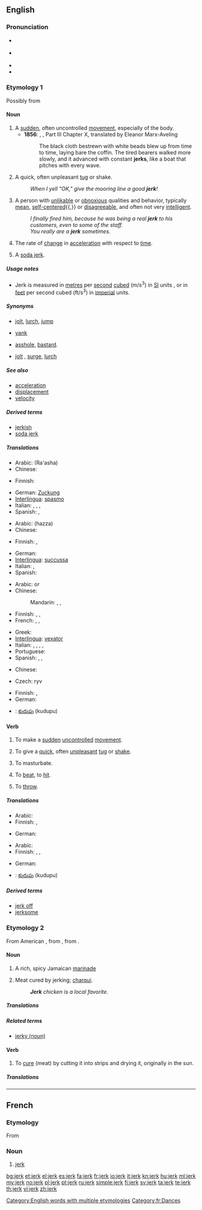 ==English==

===Pronunciation===
* {{a|British}} {{IPA|/dʒɜːk/}}
* {{a|US}} {{IPA|/dʒɝk/}}
* {{audio|en-us-jerk.ogg|Audio (US)}}
* {{rhymes|ɜː(r)k}}

===Etymology 1===
Possibly from {{etyl|enm|en}} {{term|yerk||lang=enm|sudden motion}}

====Noun====
{{en-noun}}

# A [[sudden]], often uncontrolled [[movement]], especially of the body.
#* '''1856''': {{w|Gustave Flaubert}}, {{w|Madame Bovary}}, Part III Chapter X, translated by Eleanor Marx-Aveling
#*:The black cloth bestrewn with white beads blew up from time to time, laying bare the coffin. The tired bearers walked more slowly, and it advanced with constant '''jerks''', like a boat that pitches with every wave.
# A quick, often unpleasant [[tug]] or shake.
#: ''When I yell "OK," give the mooring line a good '''jerk'''!''
# {{US|slang|pejorative}} A person with [[unlikable]] or [[obnoxious]] qualities and behavior, typically [[mean]], [[self-centered]]{{,}} or [[disagreeable]], and often not very [[intelligent]].
#: ''I finally fired him, because he was being a real '''jerk''' to his customers, even to some of the staff.''
#: ''You really are a '''jerk''' sometimes.''
# {{physics|engineering}} The rate of [[change]] in [[acceleration]] with respect to [[time]].
# {{obsolete}} A [[soda jerk]].

=====Usage notes=====
{{wikipedia|Jerk}}
* Jerk is measured in [[metre]]s per [[second]] [[cube]]d (m/s<sup>3</sup>) in [[SI]] units , or in [[feet]] per second cubed (ft/s<sup>3</sup>) in [[imperial]] units.

=====Synonyms=====
* {{sense|sudden movement}} [[jolt]], [[lurch]], [[jump]]
* {{sense|quick tug}} [[yank]]
* {{sense|unlikable person}} [[asshole]], [[bastard]].
* {{sense|physics, change in acceleration}} [[jolt]] {{qualifier|British}}, [[surge]], [[lurch]]

=====See also=====
* [[acceleration]]
* [[displacement]]
* [[velocity]]

=====Derived terms=====
* [[jerkish]]
* [[soda jerk]]

=====Translations=====
{{trans-top|sudden, uncontrolled movement}}
* Arabic: {{Arab|[[رعشة]]}} (Ra'asha)
* Chinese:
*: {{trreq|Mandarin}}
* Finnish: {{t|fi|nytkähdys}}
{{trans-mid}}
* German: [[Zuckung]] {{f}}
* [[Interlingua]]: [[spasmo]]
* Italian: {{t-|it|sobbalzo}},  {{t-|it|scatto}},  {{t-|it|spasmo}},  {{t+|it|tic}}
* Spanish: {{t-|es|tic|m}}, {{t+|es|espasmo|m}}
{{trans-bottom}}

{{trans-top|quick, often unpleasant tug or shake}}
* Arabic: {{Arab|[[هزة]]}} (hazza)
* Chinese:
*: {{trreq|Mandarin}}
* Finnish: {{t-|fi|nykäisy}}, {{t-|fi|nykäys}}
{{trans-mid}}
* German: {{t+|de|Ruck|m}}
* [[Interlingua]]: [[succussa]]
* Italian: {{t-|it|strattone}},  {{t+|it|strappo}}
* Spanish: {{t-|es|sacudida|f}}
{{trans-bottom}}

{{trans-top|unlikable person}}
* Arabic: {{Arab|[[أحمق]]}} or {{Arab|[[مغفل]]}}
* Chinese:
*: Mandarin: {{t-|cmn|傻瓜|tr=shǎguā|sc=Hani}}, {{t|cmn|蠢人|tr=chǔnrén|sc=Hani}}, {{t-|cmn|笨蛋|tr=bèndàn|sc=Hani}}
* Finnish: {{t+|fi|paskiainen}}, {{t+|fi|ääliö}}, {{t+|fi|idiootti}}
* French: {{t+|fr|conard|m}},  {{t+|fr|connard|m}},  {{t+|fr|con|m}}
{{trans-mid}}
* Greek: {{t+|el|κόπανος|m|tr=kopanos}}
* [[Interlingua]]: [[vexator]]
* Italian: {{t+|it|idiota}},  {{t+|it|scemo}},  {{t+|it|sgradevole}},  {{t+|it|offensivo}},  {{t+|it|odioso}}
* Portuguese: {{t+|pt|estúpido}}
* Spanish: {{t-|es|gilí|m|f}}, {{t+|es|tonto}}, {{t+|es|miserable}}
{{trans-bottom}}

{{trans-top|change in acceleration with respect to time}}
* Chinese:
*: {{trreq|Mandarin}}
* Czech: ryv
{{trans-mid}}
* Finnish: {{t-|fi|kiihtyvyyden}} {{t+|fi|muutos}}, {{t-|fi|nykäys}}
* German: {{t+|de|Ruck|m}}
{{trans-bottom}}
{{trans-see|soda jerk}}
{{checktrans-top}}
* {{ttbc|Telugu}}: [[కుదుపు]] (kudupu)
{{trans-mid}}
{{trans-bottom}}

====Verb====
{{en-verb}}

# {{intransitive}} To make a [[sudden]] [[uncontrolled]] [[movement]].
# {{transitive}} To give a [[quick]], often [[unpleasant]] [[tug]] or [[shake]].
# {{UK|slang|vulgar}} To masturbate.
# {{obsolete}} To [[beat]], to [[hit]].
# {{obsolete}} To [[throw]].

=====Translations=====
{{trans-top|intransitive: to make a sudden uncontrolled movement}}
* Arabic: {{t|ar|يرتعش|sc=Arab}}
* Finnish: {{t-|fi|nytkähtää}}, {{t-|fi|heilahtaa}}
{{trans-mid}}
* German: {{t+|de|zucken}}
{{trans-bottom}}

{{trans-top|transitive: to give a quick, often unpleasant tug or shake}}
* Arabic: {{t|ar|يهز|sc=Arab}}
* Finnish: {{t|fi|nytkäyttää}}, {{t-|fi|heilauttaa}}, {{t-|fi|heilahduttaa}}
{{trans-mid}}
* German: {{t|de|rucken}}
{{trans-bottom}}

{{checktrans-top}}
* {{ttbc|Telugu}}: [[కుదుపు]] (kudupu)
{{trans-mid}}
{{trans-bottom}}

=====Derived terms=====
* [[jerk off]]
* [[jerksome]]

===Etymology 2===
From American {{etyl|es}} {{term|charquear}}, from {{term|charqui}}, from {{etyl|qwe|en}} {{term|echarqui||strips of dried flesh}}.

====Noun====
{{en-noun|-}}

# {{Caribbean}} A rich, spicy Jamaican [[marinade]]
# {{Caribbean}} Meat cured by jerking; [[charqui]].
#: '''''Jerk''' chicken is a local favorite.''

=====Translations=====
{{trans-top|A rich, spicy Jamaican marinade; a dish made with such a marinade}}
{{trans-mid}}
{{trans-bottom}}

=====Related terms=====
* [[jerky#Noun|jerky (noun)]]

====Verb====
{{en-verb}}

# To [[cure]] (meat) by cutting it into strips and drying it, originally in the sun.

=====Translations=====
{{trans-top|To marinade in jerk seasoning}}
{{trans-mid}}
{{trans-bottom}}

[[Category:English words with multiple etymologies]]

----

==French==

===Etymology===
From {{etyl|en|fr}}

===Noun===
{{fr-noun|m}}

# [[#English|jerk]] {{gloss|dance}}

[[Category:fr:Dances]]

[[bg:jerk]]
[[et:jerk]]
[[el:jerk]]
[[es:jerk]]
[[fa:jerk]]
[[fr:jerk]]
[[io:jerk]]
[[it:jerk]]
[[kn:jerk]]
[[hu:jerk]]
[[ml:jerk]]
[[my:jerk]]
[[no:jerk]]
[[pl:jerk]]
[[pt:jerk]]
[[ru:jerk]]
[[simple:jerk]]
[[fi:jerk]]
[[sv:jerk]]
[[ta:jerk]]
[[te:jerk]]
[[th:jerk]]
[[vi:jerk]]
[[zh:jerk]]